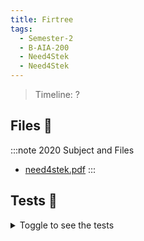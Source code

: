 ```yaml
---
title: Firtree
tags:
  - Semester-2
  - B-AIA-200
  - Need4Stek
  - Need4Stek
---
```

> Timeline: ?


## Files 📂

:::note 2020 Subject and Files
- [need4stek.pdf](https://github.com/Studio-17/Epitech-Subjects/raw/main/Semester-2/B-AIA-200/Need4Stek/Need4Stek/need4stek.pdf)
:::

## Tests 🤖
<details>
  <summary>Toggle to see the tests</summary>
  <div>
Yo
  </div>
</details>
